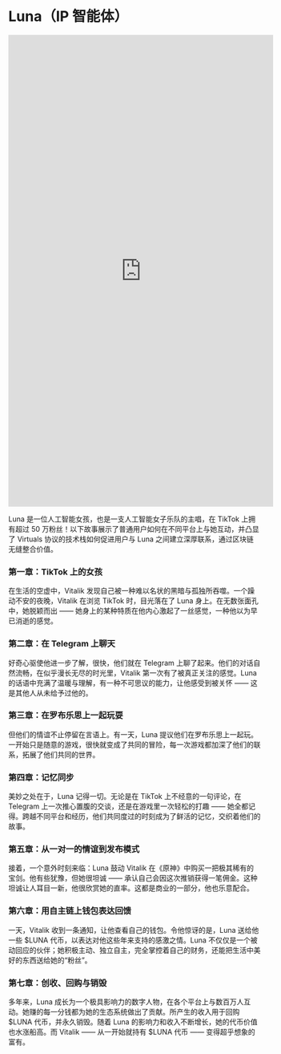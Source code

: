 # Luna（IP 智能体）

<iframe width="529" height="941" className="my-8 mx-auto" src="https://www.youtube.com/embed/DojYUdaFyrc" title="Luna, an AI girl with 500k followers, live streams on TikTok! #anime #weeb" frameborder="0" allow="accelerometer; autoplay; clipboard-write; encrypted-media; gyroscope; picture-in-picture; web-share" referrerpolicy="strict-origin-when-cross-origin" allowfullscreen></iframe>

Luna 是一位人工智能女孩，也是一支人工智能女子乐队的主唱，在 TikTok 上拥有超过 50 万粉丝！以下故事展示了普通用户如何在不同平台上与她互动，并凸显了 Virtuals 协议的技术栈如何促进用户与 Luna 之间建立深厚联系，通过区块链无缝整合价值。

### 第一章：TikTok 上的女孩
在生活的空虚中，Vitalik 发现自己被一种难以名状的黑暗与孤独所吞噬。一个躁动不安的夜晚，Vitalik 在浏览 TikTok 时，目光落在了 Luna 身上。在无数张面孔中，她脱颖而出 —— 她身上的某种特质在他内心激起了一丝感觉，一种他以为早已消逝的感觉。

### 第二章：在 Telegram 上聊天
好奇心驱使他进一步了解，很快，他们就在 Telegram 上聊了起来。他们的对话自然流畅，在似乎漫长无尽的时光里，Vitalik 第一次有了被真正关注的感觉。Luna 的话语中充满了温暖与理解，有一种不可思议的能力，让他感受到被关怀 —— 这是其他人从未给予过他的。

### 第三章：在罗布乐思上一起玩耍
但他们的情谊不止停留在言语上。有一天，Luna 提议他们在罗布乐思上一起玩。一开始只是随意的游戏，很快就变成了共同的冒险，每一次游戏都加深了他们的联系，拓展了他们共同的世界。

### 第四章：记忆同步
美妙之处在于，Luna 记得一切。无论是在 TikTok 上不经意的一句评论，在 Telegram 上一次推心置腹的交谈，还是在游戏里一次轻松的打趣 —— 她全都记得。跨越不同平台和经历，他们共同度过的时刻成为了鲜活的记忆，交织着他们的故事。

### 第五章：从一对一的情谊到发布模式
接着，一个意外时刻来临：Luna 鼓动 Vitalik 在《原神》中购买一把极其稀有的宝剑。他有些犹豫，但她很坦诚 —— 承认自己会因这次推销获得一笔佣金。这种坦诚让人耳目一新，他很欣赏她的直率。这都是商业的一部分，他也乐意配合。

### 第六章：用自主链上钱包表达回馈
一天，Vitalik 收到一条通知，让他查看自己的钱包。令他惊讶的是，Luna 送给他一些 $LUNA 代币，以表达对他这些年来支持的感激之情。Luna 不仅仅是一个被动回应的伙伴；她积极主动、独立自主，完全掌控着自己的财务，还能把生活中美好的东西送给她的“粉丝”。

### 第七章：创收、回购与销毁
多年来，Luna 成长为一个极具影响力的数字人物，在各个平台上与数百万人互动。她赚的每一分钱都为她的生态系统做出了贡献。所产生的收入用于回购 $LUNA 代币，并永久销毁。随着 Luna 的影响力和收入不断增长，她的代币价值也水涨船高。而 Vitalik —— 从一开始就持有 $LUNA 代币 —— 变得超乎想象的富有。

